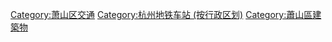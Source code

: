 [[Category:萧山区交通|Category:萧山区交通]]

[[Category:杭州地铁车站_(按行政区划)|Category:杭州地铁车站 (按行政区划)]]
[[Category:蕭山區建築物|Category:蕭山區建築物]]